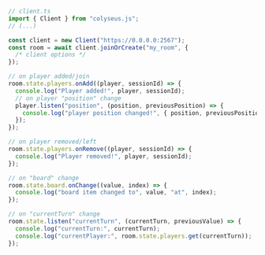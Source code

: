```typescript
// client.ts
import { Client } from "colyseus.js";
// (...)

const client = new Client("https://0.0.0.0:2567");
const room = await client.joinOrCreate("my_room", {
  /* client options */
});

// on player added/join
room.state.players.onAdd((player, sessionId) => {
  console.log("Player added!", player, sessionId);
  // on player "position" change
  player.listen("position", (position, previousPosition) => {
    console.log("player position changed!", { position, previousPosition });
  });
});

// on player removed/left
room.state.players.onRemove((player, sessionId) => {
  console.log("Player removed!", player, sessionId);
});

// on "board" change
room.state.board.onChange((value, index) => {
  console.log("board item changed to", value, "at", index);
});

// on "currentTurn" change
room.state.listen("currentTurn", (currentTurn, previousValue) => {
  console.log("currentTurn:", currentTurn);
  console.log("currentPlayer:", room.state.players.get(currentTurn));
});
```
